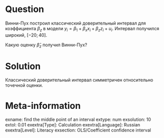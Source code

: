 Question
========

Винни-Пух построил классический доверительный интервал для коэффициента $\beta_z$ в модели 
$y_i = \beta_1 + \beta_x x_i + \beta_z z_i + u_i$. 
Интервал получился широкий, $[-20; 40]$.

Какую оценку $\hat\beta_z$ получил Винни-Пух?

Solution
========

Классический доверительный интервал симметричен относительно точечной оценки. 

Meta-information
================
exname: find the middle point of an interval
extype: num
exsolution: 10
extol: 0.01
exextra[Type]: Calculation
exextra[Language]: Russian
exextra[Level]: Literacy
exsection: OLS/Coefficient confidence interval

